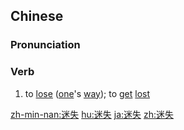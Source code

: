 ==Chinese==
{{zh-forms}}

===Pronunciation===
{{zh-pron
|m=míshī
|c=mai4 sat1
|h=pfs=mì-sṳt
|mn=bê-sit
|ma=Zh-míshi.ogg
|cat=v
}}

===Verb===
{{zh-verb}}

# {{lb|zh|Advanced Mandarin}} to [[lose]] ([[one]]'s [[way]]); to [[get]] [[lost]]

[[zh-min-nan:迷失]]
[[hu:迷失]]
[[ja:迷失]]
[[zh:迷失]]